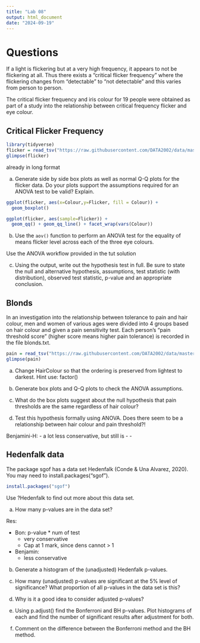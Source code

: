 ```yaml
---
title: "Lab 08"
output: html_document
date: "2024-09-19"
---
```


# Questions

If a light is flickering but at a very high frequency, it appears to not be flickering at all. Thus there exists a “critical flicker frequency” where the flickering changes from “detectable” to “not detectable” and this varies from person to person.

The critical flicker frequency and iris colour for 19 people were obtained as part of a study into the relationship between critical frequency flicker and eye colour.

## Critical Flicker Frequency
```r
library(tidyverse)
flicker = read_tsv("https://raw.githubusercontent.com/DATA2002/data/master/flicker.txt")
glimpse(flicker)
```
already in long format

a. Generate side by side box plots as well as normal Q-Q plots for the flicker data. Do your plots support the assumptions required for an ANOVA test to be valid? Explain.

```r
ggplot(flicker, aes(x=Colour,y=Flicker, fill = Colour)) +
  geom_boxplot()
```

```r
ggplot(flicker, aes(sample=Flicker)) +
  geom_qq() + geom_qq_line() + facet_wrap(vars(Colour))
```

b. Use the `aov()` function to perform an ANOVA test for the equality of means flicker level across each of the three eye colours.

Use the ANOVA workflow provided in the tut solution

c. Using the output, write out the hypothesis test in full. 
Be sure to state the null and alternative hypothesis, assumptions, test statistic (with distribution), observed test statistic, p-value and an appropriate conclusion.


## Blonds

In an investigation into the relationship between tolerance to pain and hair colour, men and women of various ages were divided into 4 groups based on hair colour and given a pain sensitivity test. Each person’s “pain threshold score” (higher score means higher pain tolerance) is recorded in the file blonds.txt.

```r
pain = read_tsv("https://raw.githubusercontent.com/DATA2002/data/master/blonds.txt")
glimpse(pain)
```

a. Change HairColour so that the ordering is preserved from lightest to darkest. Hint use: factor()

b. Generate box plots and Q-Q plots to check the ANOVA assumptions.

c. What do the box plots suggest about the null hypothesis that pain thresholds are the same regardless of hair colour?

d. Test this hypothesis formally using ANOVA. Does there seem to be a relationship between hair colour and pain threshold?!


Benjamini-H:
- a lot less conservative, but still is
- 
- 




## Hedenfalk data

The package sgof has a data set Hedenfalk (Conde & Una Alvarez, 2020). You may need to install.packages("sgof"). 
```r
install.packages("sgof")
```

Use ?Hedenfalk to find out more about this data set.

a. How many p-values are in the data set?

Res:

- Bon: p-value * num of test
    - very conservative
    - Cap at 1 mark, since dens cannot > 1
- Benjamin:
    - less conservative
    



b. Generate a histogram of the (unadjusted) Hedenfalk p-values.

c. How many (unadjusted) p-values are significant at the 5% level of significance? What proportion of all p-values in the data set is this?

d. Why is it a good idea to consider adjusted p-values?

e. Using p.adjust() find the Bonferroni and BH p-values. Plot histograms of each and find the number of significant results after adjustment for both.

f. Comment on the difference between the Bonferroni method and the BH method.






